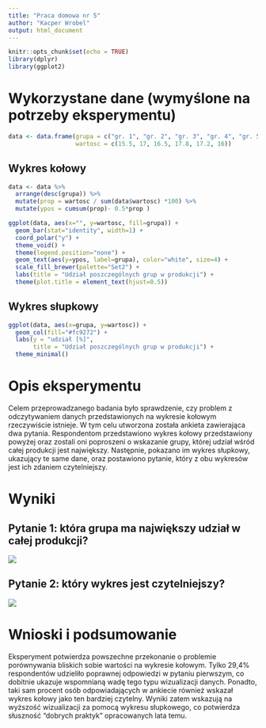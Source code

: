 ---
title: "Praca domowa nr 5"
author: "Kacper Wrobel"
output: html_document
---

```{r setup, include=FALSE, message=FALSE}
knitr::opts_chunk$set(echo = TRUE)
library(dplyr)
library(ggplot2)
```

# Wykorzystane dane (wymyślone na potrzeby eksperymentu)
```{r, message=FALSE}
data <- data.frame(grupa = c("gr. 1", "gr. 2", "gr. 3", "gr. 4", "gr. 5", "gr. 6"),
                   wartosc = c(15.5, 17, 16.5, 17.8, 17.2, 16))
```

## Wykres kołowy
```{r, message=FALSE}
data <- data %>% 
  arrange(desc(grupa)) %>%
  mutate(prop = wartosc / sum(data$wartosc) *100) %>%
  mutate(ypos = cumsum(prop)- 0.5*prop )

ggplot(data, aes(x="", y=wartosc, fill=grupa)) +
  geom_bar(stat="identity", width=1) +
  coord_polar("y") +
  theme_void() +
  theme(legend.position="none") +
  geom_text(aes(y=ypos, label=grupa), color="white", size=4) +
  scale_fill_brewer(palette="Set2") +
  labs(title = "Udział poszczególnych grup w produkcji") +
  theme(plot.title = element_text(hjust=0.5))
```

## Wykres słupkowy
```{r, message=FALSE}
ggplot(data, aes(x=grupa, y=wartosc)) +
  geom_col(fill="#fc9272") +
  labs(y = "udział [%]",
       title = "Udział poszczególnych grup w produkcji") +
  theme_minimal()

```


# Opis eksperymentu
Celem przeprowadzanego badania było sprawdzenie, czy problem z odczytywaniem danych przedstawionych na wykresie kołowym rzeczywiście istnieje. W tym celu utworzona została ankieta zawierająca dwa pytania. Respondentom przedstawiono wykres kołowy przedstawiony powyżej oraz zostali oni poproszeni o wskazanie grupy, której udział wśród całej produkcji jest największy. Następnie, pokazano im wykres słupkowy, ukazujący te same dane, oraz postawiono pytanie, który z obu wykresów jest ich zdaniem czytelniejszy.

# Wyniki
## Pytanie 1: która grupa ma największy udział w całej produkcji?
![](pyt1res.png)

## Pytanie 2: który wykres jest czytelniejszy?
![](pyt2res.png)

# Wnioski i podsumowanie
Eksperyment potwierdza powszechne przekonanie o problemie porównywania bliskich sobie wartości na wykresie kołowym. Tylko 29,4% respondentów udzieliło poprawnej odpowiedzi w pytaniu pierwszym, co dobitnie ukazuje wspomnianą wadę tego typu wizualizacji danych. Ponadto, taki sam procent osób odpowiadających w ankiecie również wskazał wykres kołowy jako ten bardziej czytelny. Wyniki zatem wskazują na wyższość wizualizacji za pomocą wykresu słupkowego, co potwierdza słuszność "dobrych praktyk" opracowanych lata temu.
